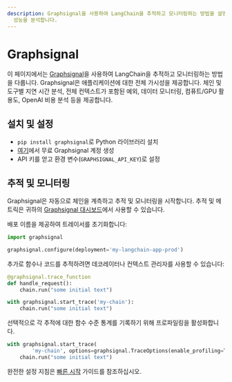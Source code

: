 ```yaml
---
description: Graphsignal을 사용하여 LangChain을 추적하고 모니터링하는 방법을 설명합니다. 애플리케이션의 가시성을 높이고
  성능을 분석합니다.
---
```


# Graphsignal

이 페이지에서는 [Graphsignal](https://app.graphsignal.com)을 사용하여 LangChain을 추적하고 모니터링하는 방법을 다룹니다. Graphsignal은 애플리케이션에 대한 전체 가시성을 제공합니다. 체인 및 도구별 지연 시간 분석, 전체 컨텍스트가 포함된 예외, 데이터 모니터링, 컴퓨트/GPU 활용도, OpenAI 비용 분석 등을 제공합니다.

## 설치 및 설정

- `pip install graphsignal`로 Python 라이브러리 설치
- [여기](https://graphsignal.com)에서 무료 Graphsignal 계정 생성
- API 키를 얻고 환경 변수(`GRAPHSIGNAL_API_KEY`)로 설정

## 추적 및 모니터링

Graphsignal은 자동으로 체인을 계측하고 추적 및 모니터링을 시작합니다. 추적 및 메트릭은 귀하의 [Graphsignal 대시보드](https://app.graphsignal.com)에서 사용할 수 있습니다.

배포 이름을 제공하여 트레이서를 초기화합니다:

```python
import graphsignal

graphsignal.configure(deployment='my-langchain-app-prod')
```


추가로 함수나 코드를 추적하려면 데코레이터나 컨텍스트 관리자를 사용할 수 있습니다:

```python
@graphsignal.trace_function
def handle_request():    
    chain.run("some initial text")
```


```python
with graphsignal.start_trace('my-chain'):
    chain.run("some initial text")
```


선택적으로 각 추적에 대한 함수 수준 통계를 기록하기 위해 프로파일링을 활성화합니다.

```python
with graphsignal.start_trace(
        'my-chain', options=graphsignal.TraceOptions(enable_profiling=True)):
    chain.run("some initial text")
```


완전한 설정 지침은 [빠른 시작](https://graphsignal.com/docs/guides/quick-start/) 가이드를 참조하십시오.